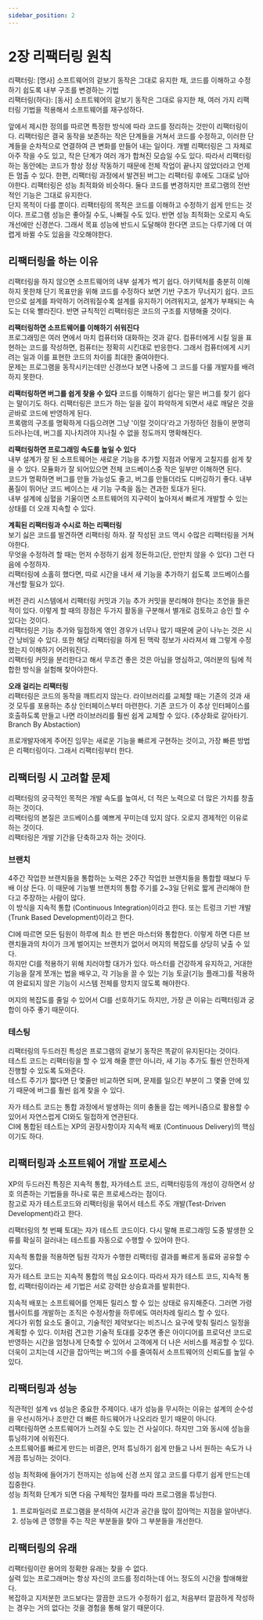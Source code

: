 ```yaml
---
sidebar_position: 2
---
```


# 2장 리팩터링 원칙

리팩터링: [명사] 소프트웨어의 겉보기 동작은 그대로 유지한 채, 코드를 이해하고 수정하기 쉽도록 내부 구조를 변경하는 기법  
리팩터링(하다): [동사] 소프트웨어의 겉보기 동작은 그대로 유지한 채, 여러 가지 리팩터링 기법을 적용해서 소프트웨어를 재구성하다.

앞에서 제시한 정의를 따르면 특정한 방식에 따라 코드를 정리하는 것만이 리팩터링이다. 리팩터링은 결국 동작을 보존하는 작은 단계들을 거쳐서 코드를 수정하고, 이러한 단계들을 순차적으로 연결하여 큰 변화를 만들어 내는 일이다.
개별 리팩터링은 그 자체로 아주 작을 수도 있고, 작은 단계가 여러 개가 합쳐진 모습일 수도 있다. 따라서 리팩터링하는 동안에는 코드가 항상 정상 작동하기 때문에 전체 작업이 끝나지 않았더라고 언제든 멈출 수 있다.
한편, 리팩터링 과정에서 발견된 버그는 리팩터링 후에도 그대로 남아야한다. 리팩터링은 성능 최적화와 비슷하다. 둘다 코드를 변경하지만 프로그램의 전반적인 기능은 그대로 유지한다.  
단지 목적이 다를 뿐이다. 리팩터링의 목적은 코드를 이해하고 수정하기 쉽게 만드는 것이다. 프로그램 성능은 좋아질 수도, 나빠질 수도 있다. 반면 성능 최적화는 오로지 속도 개선에만 신경쓴다. 그래서 목표 성능에 반드시 도달해야 한다면 코드는 다루기에 더 여렵게 바뀔 수도 있음을 각오해야한다.

## 리팩터링을 하는 이유

리팩터링을 하지 않으면 소프트웨어의 내부 설계가 썩기 쉽다. 아키텍처를 충분히 이해하지 못한채 단기 목표만을 위해 코드를 수정하다 보면 기반 구조가 무너지기 쉽다.
코드만으로 설계를 파악하기 어려워질수록 설계를 유지하기 어려워지고, 설계가 부패되는 속도는 더욱 빨라진다. 반면 규칙적인 리팩터링은 코드의 구조를 지탱해줄 것이다.

**리팩터링하면 소프트웨어를 이해하기 쉬워진다**  
프로그래밍은 여러 면에서 마치 컴퓨터와 대화하는 것과 같다. 컴퓨터에게 시킬 일을 표현하는 코드를 작성하면, 컴퓨터는 정확히 시킨대로 반응한다. 그래서 컴퓨터에게 시키려는 일과 이를 표현한 코드의 차이를 최대한 줄여야한다.  
문제는 프로그램을 동작시키는데만 신경쓰다 보면 나중에 그 코드를 다룰 개발자를 배려하지 못한다.

**리팩터링하면 버그를 쉽게 찾을 수 있다**
코드를 이해하기 쉽다는 말은 버그를 찾기 쉽다는 말이기도 하다. 리팩터링은 코드가 하는 일을 깊이 파악하게 되면서 새로 깨달은 것을 곧바로 코드에 반영하게 된다.  
프록램의 구조를 명확하게 다듬으려면 그냥 '이럴 것이다'라고 가정하던 점들이 분명히 드러나는데, 버그를 지나치려야 지나칠 수 없을 정도까지 명확해진다.

**리팩터링하면 프로그래밍 속도를 높일 수 있다**  
내부 설계가 잘 된 소프트웨어는 새로운 기능을 추가할 지점과 어떻게 고칠지를 쉽게 찾을 수 있다. 모듈화가 잘 되어있으면 전체 코드베이스중 작은 일부만 이해하면 된다.  
코드가 명확하면 버그를 만들 가능성도 줄고, 버그를 만들더라도 디버깅하기 좋다. 내부 품질이 뛰어난 코드 베이스는 새 기능 구축을 돕는 견과한 토대가 된다.  
내부 설계에 심혈을 기울이면 소프트웨어의 지구력이 높아져서 빠르게 개발할 수 있는 상태를 더 오래 지속할 수 있다.

**계획된 리팩터링과 수시로 하는 리팩터링**  
보기 싫은 코드를 발견하면 리팩터링 하자. 잘 작성된 코드 역시 수많은 리팩터링을 거쳐야한다.  
무엇을 수정하려 할 때는 먼저 수정하기 쉽게 정돈하고(단, 만만치 않을 수 있다) 그런 다음에 수정하자.  
리팩터링에 소홀히 했다면, 따로 시간을 내서 새 기능을 추가하기 쉽도록 코드베이스를 개선할 필요가 있다.

버전 관리 시스템에서 리팩터링 커밋과 기능 추가 커밋을 분리해야 한다는 조언을 들은 적이 있다. 이렇게 할 때의 장점은 두가지 활동을 구분해서 별개로 검토하고 승인 할 수 있다는 것이다.  
리팩터링은 기능 추가와 밀접하게 엮인 경우가 너무나 많기 때문에 굳이 나누는 것은 시간 낭비일 수 있다. 또한 해당 리팩터링을 하게 된 맥락 정보가 사라져서 왜 그렇게 수정했는지 이해하기 어려워진다.  
리팩터링 커밋을 분리한다고 해서 무조건 좋은 것은 아님을 명심하고, 여러분의 팀에 적합한 방식을 실험해 찾아야한다.

**오래 걸리는 리팩터링**  
리팩터링은 코드의 동작을 깨트리지 않는다.
라이브러리를 교체할 때는 기존의 것과 새 것 모두를 포용하는 추상 인터페이스부터 마련한다. 기존 코드가 이 추상 인터페이스를 호출하도록 만들고 나면 라이브러리를 훨씬 쉽게 교체할 수 있다. (추상화로 갈아타기. Branch By Abstaction)

프로개발자에게 주어진 임무는 새로운 기능을 빠르게 구현하는 것이고, 가장 빠른 방법은 리팩터링이다. 그래서 리팩터링부터 한다.

## 리팩터링 시 고려할 문제

리팩터링의 궁극적인 목적은 개발 속도를 높여서, 더 적은 노력으로 더 많은 가치를 창출하는 것이다.  
리팩터링의 본질은 코드베이스를 예쁘게 꾸미는데 있지 않다. 오로지 경제적인 이유로 하는 것이다.  
리팩터링은 개발 기간을 단축하고자 하는 것이다.

### 브랜치

4주간 작업한 브랜치들을 통합하는 노력은 2주간 작업한 브랜치들을 통합할 때보다 두배 이상 든다. 이 때문에 기능별 브랜치의 통합 주기를 2~3일 단위로 짧게 관리해야 한다고 주장하는 사람이 많다.  
이 방식을 지속적 통합 (Continuous Integration)이라고 한다. 또는 트렁크 기반 개발(Trunk Based Development)이라고 한다.

CI에 따르면 모든 팀원이 하루에 최소 한 번은 마스터와 통합한다. 이렇게 하면 다른 브랜치들과의 차이가 크게 벌어지는 브랜치가 없어서 머지의 복잡도를 상당히 낮출 수 있다.  
하지만 CI를 적용하기 위해 치러야할 대가가 있다. 마스터를 건강하게 유지하고, 거대한 기능을 잘게 쪼개는 법을 배우고, 각 기능을 끌 수 있는 기능 토글(기능 플래그)를 적용하여 완료되지 않은 기능이 시스템 전체를 망치지 않도록 해야한다.

머지의 복잡도를 줄일 수 있어서 CI를 선호하기도 하지만, 가장 큰 이유는 리팩터링과 궁합이 아주 좋기 때문이다.

### 테스팅

리팩터링의 두드러진 특성은 프로그램의 겉보기 동작은 똑같이 유지된다는 것이다.  
테스트 코드는 리팩터링을 할 수 있게 해줄 뿐만 아니라, 새 기능 추가도 훨씬 안전하게 진행할 수 있도록 도와준다.  
테스트 주기가 짧다면 단 몇줄만 비교하면 되며, 문제를 일으킨 부분이 그 몇줄 안에 있기 때문에 버그를 훨씬 쉽게 찾을 수 있다.

자가 테스트 코드는 통합 과정에서 발생하는 의미 충돌을 잡는 메커니즘으로 활용할 수 있어서 자연스럽게 CI와도 밀접하게 연관된다.  
CI에 통합된 테스트는 XP의 권장사항이자 지속적 배포 (Continuous Delivery)의 핵심이기도 하다.

## 리팩터링과 소프트웨어 개발 프로세스

XP의 두드러진 특징은 지속적 통합, 자가테스트 코드, 리팩터링등의 개성이 강하면서 상호 의존하는 기법들을 하나로 묶은 프로세스라는 점이다.  
참고로 자가 테스트코드와 리팩터링을 묶어서 테스트 주도 개발(Test-Driven Development)라고 한다.

리팩터링의 첫 번째 토대는 자가 테스트 코드이다. 다시 말해 프로그래밍 도중 발생한 오류를 확실히 걸러내는 테스트를 자동으로 수행할 수 있어야 한다.

지속적 통합을 적용하면 팀원 각자가 수행한 리팩터링 결과를 빠르게 동료와 공유할 수 있다.  
자가 테스트 코드는 지속적 통합의 핵심 요소이다. 따라서 자가 테스트 코드, 지속적 통합, 리팩터링이라는 세 기법은 서로 강력한 상승효과를 발휘한다.

지속적 배포는 소프트웨어를 언제든 릴리스 할 수 있는 상태로 유지해준다. 그러면 가령 웹사이트를 개발하는 조직은 수정사항을 하루에도 여러차례 릴리스 할 수 있다.  
게다가 위험 요소도 줄이고, 기술적인 제약보다는 비즈니스 요구에 맞춰 릴리스 일정을 계획할 수 있다. 이처럼 견고한 기술적 토대를 갖추면 좋은 아이디어를 프로덕션 코드로 반영하는 시간을 엄청나게 단축할 수 있어서 고객에게 더 나은 서비스를 제공할 수 있다.  
더욱이 고치는데 시간을 잡아먹는 버그의 수를 줄여줘서 소프트웨어의 신뢰도를 높일 수 있다.

## 리팩터링과 성능

직관적인 설계 vs 성능은 중요한 주제이다. 내가 성능을 무시하는 이유는 설계의 순수성을 우선시하거나 조만간 더 빠른 하드웨어가 나오리라 믿기 때문이 아니다.  
리팩터링하면 소프트웨어가 느려질 수도 있는 건 사실이다. 하지만 그와 동시에 성능을 튜닝하기에 쉬워진다.  
소프트웨어를 빠르게 만드는 비결은, 먼저 튜닝하기 쉽게 만들고 나서 원하는 속도가 나게끔 튜닝하는 것이다.

성능 최적화에 들어가기 전까지는 성능에 신경 쓰지 않고 코드를 다루기 쉽게 만드는데 집중한다.  
성능 최적화 단계가 되면 다음 구체적인 절차를 따라 프로그램을 튜닝한다.

1. 프로파일러로 프로그램을 분석하여 시간과 공간을 많이 잡아먹는 지점을 알아낸다.
2. 성능에 큰 영향을 주는 작은 부분들을 찾아 그 부분들을 개선한다.

## 리팩터링의 유래

리팩터링이란 용어의 정확한 유래는 찾을 수 없다.  
실력 있는 프로그래머는 항상 자신의 코드를 정리하는데 어느 정도의 시간을 할애해왔다.  
복잡하고 지저분한 코드보다는 깔끔한 코드가 수정하기 쉽고, 처음부터 깔끔하게 작성하는 경우는 거의 없다는 것을 경험을 통해 알기 때문이다.

